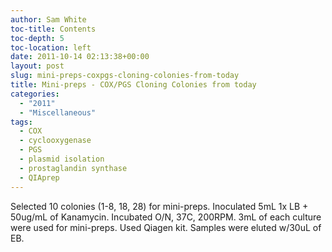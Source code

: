```yaml
---
author: Sam White
toc-title: Contents
toc-depth: 5
toc-location: left
date: 2011-10-14 02:13:38+00:00
layout: post
slug: mini-preps-coxpgs-cloning-colonies-from-today
title: Mini-preps - COX/PGS Cloning Colonies from today
categories:
  - "2011"
  - "Miscellaneous"
tags:
  - COX
  - cyclooxygenase
  - PGS
  - plasmid isolation
  - prostaglandin synthase
  - QIAprep
---
```


Selected 10 colonies (1-8, 18, 28) for mini-preps. Inoculated 5mL 1x LB + 50ug/mL of Kanamycin. Incubated O/N, 37C, 200RPM. 3mL of each culture were used for mini-preps. Used Qiagen kit. Samples were eluted w/30uL of EB.
